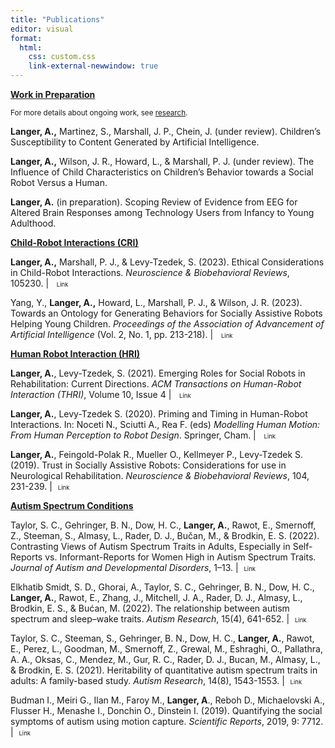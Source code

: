 ```yaml
---
title: "Publications"
editor: visual
format: 
  html:
    css: custom.css 
    link-external-newwindow: true
---
```


```{=html}
<style>
    /* Smooth transition */
    .btn-outline-success {
        transition: all 0.3s ease;
    }

    /* Change on hover */
    .btn-outline-success:hover {
        border-color: #76A5AF;
        background-color: #76A5AF;
        color: white;
    }

    /* Optional: Active state when clicked */
    .btn-outline-success:active {
        border-color: #507f89;
        background-color: #507f89;
        color: white;
    }
</style>

    <style>
        /* Custom class for extra-small button */
        .btn-xs {
            padding: 0.15rem 0.3rem;  /* Smaller padding */
            font-size: 0.6rem;        /* Smaller font size */
            line-height: 1.1;         /* Adjust line height to match the new size */
        }
    </style>
```
[**Work in Preparation**]{.underline}

~For more details about ongoing work, see [research](research.qmd).~

**Langer, A.,** Martinez, S., Marshall, J. P., Chein, J. (under review). Children’s Susceptibility to Content Generated by Artificial Intelligence.

**Langer, A.,** Wilson, J. R., Howard, L., & Marshall, P. J. (under review). The Influence of Child Characteristics on Children’s Behavior towards a Social Robot Versus a Human.

**Langer, A.** (in preparation). Scoping Review of Evidence from EEG for Altered Brain Responses among Technology Users from Infancy to Young Adulthood.

[**Child-Robot Interactions (CRI)**]{.underline}

**Langer, A.,** Marshall, P. J., & Levy-Tzedek, S. (2023). Ethical Considerations in Child-Robot Interactions. *Neuroscience & Biobehavioral Reviews*, 105230. \|  <a href="https://www.sciencedirect.com/science/article/pii/S0149763423001999#:~:text=Sharkey%20and%20Sharkey%20(2020)%20argue,of%20interactions%20with%20human%20beings." style="text-decoration:none" class="btn btn-info btn-xs">Link</a> <br>

Yang, Y., **Langer, A.,** Howard, L., Marshall, P. J., & Wilson, J. R. (2023). Towards an Ontology for Generating Behaviors for Socially Assistive Robots Helping Young Children. *Proceedings of the Association of Advancement of Artificial Intelligence* (Vol. 2, No. 1, pp. 213-218). \|  <a href="https://ojs.aaai.org/index.php/AAAI-SS/article/view/27674" style="text-decoration:none" class="btn btn-info btn-xs">Link</a> <br>

[**Human Robot Interaction (HRI)**]{.underline}

**Langer, A.**, Levy-Tzedek, S. (2021). Emerging Roles for Social Robots in Rehabilitation: Current Directions. *ACM Transactions on Human-Robot Interaction (THRI)*, Volume 10, Issue 4 \|  <a href="https://dl.acm.org/doi/10.1145/3462256" style="text-decoration:none" class="btn btn-info btn-xs">Link</a> <br>

**Langer, A.**, Levy-Tzedek S. (2020). Priming and Timing in Human-Robot Interactions. In: Noceti N., Sciutti A., Rea F. (eds) *Modelling Human Motion: From Human Perception to Robot Design*. Springer, Cham. \|  <a href="https://link.springer.com/chapter/10.1007/978-3-030-46732-6_16" style="text-decoration:none" class="btn btn-info btn-xs">Link</a> <br>

**Langer, A.**, Feingold-Polak R., Mueller O., Kellmeyer P., Levy-Tzedek S. (2019). Trust in Socially Assistive Robots: Considerations for use in Neurological Rehabilitation. *Neuroscience & Biobehavioral Reviews*, 104, 231-239. \| <a href="https://www.sciencedirect.com/science/article/pii/S014976341930199X?via%3Dihub" style="text-decoration:none" class="btn btn-info btn-xs">Link</a> <br>

[**Autism Spectrum Conditions**]{.underline}

Taylor, S. C., Gehringer, B. N., Dow, H. C., **Langer, A.**, Rawot, E., Smernoff, Z., Steeman, S., Almasy, L., Rader, D. J., Bučan, M., & Brodkin, E. S. (2022). Contrasting Views of Autism Spectrum Traits in Adults, Especially in Self-Reports vs. Informant-Reports for Women High in Autism Spectrum Traits. *Journal of Autism and Developmental Disorders*, 1–13. \| <a href="https://pmc.ncbi.nlm.nih.gov/articles/PMC9734875/" style="text-decoration:none" class="btn btn-info btn-xs">Link</a> <br>

Elkhatib Smidt, S. D., Ghorai, A., Taylor, S. C., Gehringer, B. N., Dow, H. C., **Langer, A.**, Rawot, E., Zhang, J., Mitchell, J. A., Rader, D. J., Almasy, L., Brodkin, E. S., & Bućan, M. (2022). The relationship between autism spectrum and sleep–wake traits. *Autism Research*, 15(4), 641-652. \| <a href="https://onlinelibrary.wiley.com/doi/10.1002/aur.2660" style="text-decoration:none" class="btn btn-info btn-xs">Link</a> <br>

Taylor, S. C., Steeman, S., Gehringer, B. N., Dow, H. C., **Langer, A.**, Rawot, E., Perez, L., Goodman, M., Smernoff, Z., Grewal, M., Eshraghi, O., Pallathra, A. A., Oksas, C., Mendez, M., Gur, R. C., Rader, D. J., Bucan, M., Almasy, L., & Brodkin, E. S. (2021). Heritability of quantitative autism spectrum traits in adults: A family-based study. *Autism Research*, 14(8), 1543-1553. \| <a href="https://onlinelibrary.wiley.com/doi/abs/10.1002/aur.2571" style="text-decoration:none" class="btn btn-info btn-xs">Link</a> <br>

Budman I., Meiri G., Ilan M., Faroy M., **Langer, A**., Reboh D., Michaelovski A., Flusser H., Menashe I., Donchin O., Dinstein I. (2019). Quantifying the social symptoms of autism using motion capture. *Scientific Reports*, 2019, 9: 7712. \| <a href="https://www.nature.com/articles/s41598-019-44180-9" style="text-decoration:none" class="btn btn-info btn-xs">Link</a> <br>
